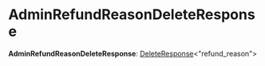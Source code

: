 
# AdminRefundReasonDeleteResponse

 **AdminRefundReasonDeleteResponse**: [DeleteResponse](../types.HttpTypes.DeleteResponse/page.mdx)&#60;"refund_reason"&#62;

